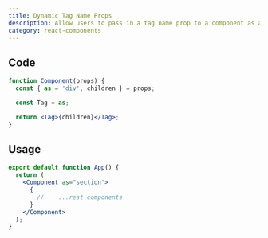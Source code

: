 ```yaml
---
title: Dynamic Tag Name Props
description: Allow users to pass in a tag name prop to a component as a string.
category: react-components
---
```


## Code

```jsx
function Component(props) {
  const { as = 'div', children } = props;

  const Tag = as;

  return <Tag>{children}</Tag>;
}
```

## Usage

```jsx
export default function App() {
  return (
    <Component as="section">
      {
        //    ...rest components
      }
    </Component>
  );
}
```
